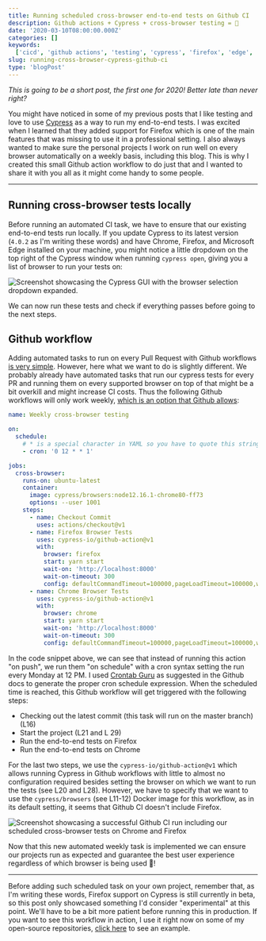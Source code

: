 ```yaml
---
title: Running scheduled cross-browser end-to-end tests on Github CI
description: Github actions + Cypress + cross-browser testing = 🚀
date: '2020-03-10T08:00:00.000Z'
categories: []
keywords:
  ['cicd', 'github actions', 'testing', 'cypress', 'firefox', 'edge', 'cross-browser']
slug: running-cross-browser-cypress-github-ci
type: 'blogPost'
---
```


*This is going to be a short post, the first one for 2020! Better late than never right?*

You might have noticed in some of my previous posts that I like testing and love to use [Cypress](https://cypress.io) as a way to run my end-to-end tests. I was excited when I learned that they added support for Firefox which is one of the main features that was missing to use it in a professional setting.
I also always wanted to make sure the personal projects I work on run well on every browser automatically on a weekly basis, including this blog. This is why I created this small Github action workflow to do just that and I wanted to share it with you all as it might come handy to some people.

<hr/>

## Running cross-browser tests locally

Before running an automated CI task, we have to ensure that our existing end-to-end tests run locally. If you update Cypress to its latest version (`4.0.2` as I'm writing these words) and have Chrome, Firefox, and Microsoft Edge installed on your machine, you might notice a little dropdown on the top right of the Cypress window when running `cypress open`, giving you a list of browser to run your tests on:

![Screenshot showcasing the Cypress GUI with the browser selection dropdown expanded.](img/cypress-cross-browser.png)

We can now run these tests and check if everything passes before going to the next steps.

## Github workflow

Adding automated tasks to run on every Pull Request with Github workflows [is very simple](https://help.github.com/en/actions/reference/events-that-trigger-workflows#push-event-push). However, here what we want to do is slightly different. We probably already have automated tasks that run our cypress tests for every PR and running them on every supported  browser on top of that might be a bit overkill and might increase CI costs. Thus the following Github workflows will only work weekly, [which is an option that Github allows](https://help.github.com/en/actions/reference/events-that-trigger-workflows#scheduled-events-schedule):

```yaml {3-6,11-12,20,28}title=Weekly cross-browser testing Github workflow
name: Weekly cross-browser testing

on:
  schedule:
    # * is a special character in YAML so you have to quote this string
    - cron: '0 12 * * 1'

jobs:
  cross-browser:
    runs-on: ubuntu-latest
    container:
      image: cypress/browsers:node12.16.1-chrome80-ff73
      options: --user 1001
    steps:
      - name: Checkout Commit
        uses: actions/checkout@v1
      - name: Firefox Browser Tests
        uses: cypress-io/github-action@v1
        with:
          browser: firefox
          start: yarn start
          wait-on: 'http://localhost:8000'
          wait-on-timeout: 300
          config: defaultCommandTimeout=100000,pageLoadTimeout=100000,watchForFileChanges=false,video=false
      - name: Chrome Browser Tests
        uses: cypress-io/github-action@v1
        with:
          browser: chrome
          start: yarn start
          wait-on: 'http://localhost:8000'
          wait-on-timeout: 300
          config: defaultCommandTimeout=100000,pageLoadTimeout=100000,watchForFileChanges=false,video=false

```

In the code snippet above, we can see that instead of running this action "on push", we run them "on schedule" with a cron syntax setting the run every Monday at 12 PM. I used [Crontab Guru](https://crontab.guru/) as suggested in the Github docs to generate the proper cron schedule expression.
When the scheduled time is reached, this Github workflow will get triggered with the following steps:

- Checking out the latest commit (this task will run on the master branch) (L16)
- Start the project (L21 and L 29)
- Run the end-to-end tests on Firefox 
- Run the end-to-end tests on Chrome

For the last two steps, we use the `cypress-io/github-action@v1` which allows running Cypress in Github workflows with little to almost no configuration required besides setting the browser on which we want to run the tests (see L20 and L28). However, we have to specify that we want to use the `cypress/browsers` (see L11-12) Docker image for this workflow, as in its default setting, it seems that Github CI doesn't include Firefox.

![Screenshot showcasing a successful Github CI run including our scheduled cross-browser tests on Chrome and Firefox](img/cypress-cross-browser-run.png)

Now that this new automated weekly task is implemented we can ensure our projects run as expected and guarantee the best user experience regardless of which browser is being used 🎉!

<hr/>

Before adding such scheduled task on your own project, remember that, as I'm writing these words, Firefox support on Cypress is still currently in beta, so this post only showcased something I'd consider "experimental" at this point. We'll have to be a bit more patient before running this in production. If you want to see this workflow in action, I use it right now on some of my open-source repositories, [click here](https://github.com/MaximeHeckel/blog.maximeheckel.com/pull/21/checks?check_run_id=491807460) to see an example.
